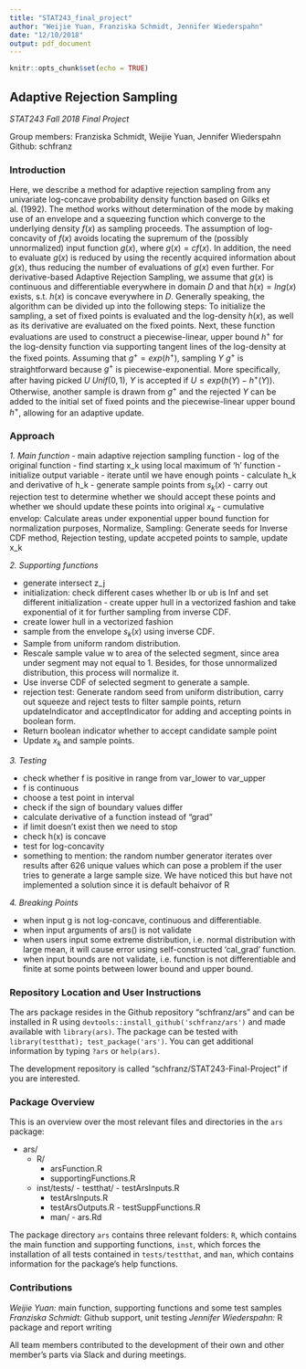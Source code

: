 ```yaml
---
title: "STAT243_final_project"
author: "Weijie Yuan, Franziska Schmidt, Jennifer Wiederspahn"
date: "12/10/2018"
output: pdf_document
---
```


```r
knitr::opts_chunk$set(echo = TRUE)
```

## Adaptive Rejection Sampling

*STAT243 Fall 2018 Final Project*

Group members: Franziska Schmidt, Weijie Yuan, Jennifer Wiederspahn
Github: schfranz

### Introduction 

Here, we describe a method for adaptive rejection sampling from any univariate log-concave probability density function based on Gilks et al. (1992). The method works without determination of the mode by making use of an envelope and a squeezing function which converge to the underlying density $f(x)$ as sampling proceeds. The assumption of log-concavity of $f(x)$ avoids locating the supremum of the (possibly unnormalized) input function $g(x)$, where $g(x) = cf(x)$. In addition, the need to evaluate $g(x)$ is reduced by using the recently acquired information about $g(x)$, thus reducing the number of evaluations of $g(x)$ even further. For derivative-based Adaptive Rejection Sampling, we assume that $g(x)$ is continuous and differentiable everywhere in domain $D$ and that $h(x) = ln g(x)$ exists, s.t. $h(x)$ is concave everywhere in $D$.
Generally speaking, the algorithm can be divided up into the following steps: To initialize the sampling, a set of fixed points is evaluated and the log-density $h(x)$, as well as its derivative are evaluated on the fixed points. Next, these function evaluations are used to construct a piecewise-linear, upper bound $h^+$ for the log-density function via supporting tangent lines of the log-density at the fixed points. Assuming that $g^{+} = exp(h^{+})$, sampling $Y ~ g^{+}$ is straightforward because $g^{+}$ is piecewise-exponential. More specifically, after having picked $U ~ Unif(0,1)$, $Y$ is accepted if $U \leq exp(h(Y) - h^{+}(Y))$. Otherwise, another sample is drawn from $g^{+}$ and the rejected $Y$ can be added to the initial set of fixed points and the piecewise-linear upper bound $h^{+}$, allowing for an adaptive update. 

### Approach 

*1. Main function*
- main adaptive rejection sampling function
- log of the original function
- find starting x_k using local maximum of 'h' function
- initialize output variable
- iterate until we have enough points
- calculate h_k and derivative of h_k
- generate sample points from $s_k(x)$
- carry out rejection test to determine whether we should accept these points and whether we should update these points into original $x_k$
- cumulative envelop: Calculate areas under exponential upper bound function for normalization purposes, Normalize, Sampling: Generate seeds for Inverse CDF method, Rejection testing, update accpeted points to sample, update x_k

*2. Supporting functions* 

- generate intersect z_j
- initialization: check different cases whether lb or ub is Inf and set different initialization - create upper hull in a vectorized fashion and take exponential of it for further sampling from inverse CDF.
- create lower hull in a vectorized fashion
- sample from the envelope $s_k(x)$ using inverse CDF.
- Sample from uniform random distribution.
- Rescale sample value w to area of the selected segment, since area under segment may not equal to 1. Besides, for those unnormalized distribution, this process will normalize it.
- Use inverse CDF of selected segment to generate a sample.
- rejection test: Generate random seed from uniform distribution, carry out squeeze and reject tests to filter sample points, return updateIndicator and acceptIndicator for adding and accepting points in boolean form.
- Return boolean indicator whether to accept candidate sample point
- Update $x_k$ and sample points.

*3. Testing*

- check whether f is positive in range from var_lower to var_upper
- f is continuous
- choose a test point in interval
- check if the sign of boundary values differ
- calculate derivative of a function instead of "grad"
- if limit doesn't exist then we need to stop
- check h(x) is concave
- test for log-concavity
- something to mention: the random number generator iterates over results after 626 unique values which can pose a problem if the user tries to generate a large sample size. We have noticed this but have not implemented a solution since it is default behaivor of R

*4. Breaking Points*

- when input g is not log-concave, continuous and differentiable.
- when input arguments of ars() is not validate
- when users input some extreme distribution, i.e. normal distribution with large mean, it will cause error using self-constructed 'cal_grad' function.
- when input bounds are not validate, i.e. function is not differentiable and finite at some points between lower bound and upper bound.


### Repository Location and User Instructions

The ars package resides in the Github repository "schfranz/ars" and can be installed in R using `devtools::install_github('schfranz/ars')` and made available with `library(ars)`. The package can be tested with `library(testthat); test_package('ars')`. You can get additional information by typing `?ars` or `help(ars)`.

The development repository is called "schfranz/STAT243-Final-Project" if you are interested.

### Package Overview

This is an overview over the most relevant files and directories in the `ars` package:

- ars/
    - R/
        - arsFunction.R
        - supportingFunctions.R
    - inst/tests/
		    - testthat/
		    - testArsInputs.R
        - testArsInputs.R
        - testArsOutputs.R
			  - testSuppFunctions.R
	  - man/
		    - ars.Rd
		
The package directory `ars` contains three relevant folders: `R`, which contains the main function and supporting functions, `inst`, which forces the installation of all tests contained in `tests/testthat`, and `man`, which contains information for the package's help functions.

### Contributions

*Weijie Yuan:* main function, supporting functions and some test samples
*Franziska Schmidt:* Github support, unit testing
*Jennifer Wiederspahn:* R package and report writing

All team members contributed to the development of their own and other member's parts via Slack and during meetings.
